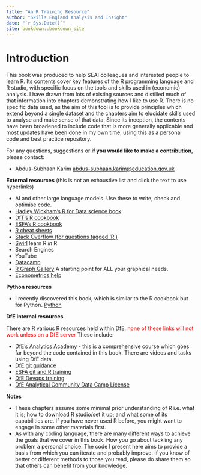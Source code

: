```yaml
--- 
title: "An R Training Resource"
author: "Skills England Analysis and Insight"
date: "`r Sys.Date()`"
site: bookdown::bookdown_site
---
```


# Introduction

This book was produced to help SEAI colleagues and interested people to learn R. Its contents cover key features of the R programming language and R studio, with specific focus on the tools and skills used in (economic) analysis. I have drawn from lots of existing sources and distilled much of that information into chapters demonstrating how I like to use R. There is no specific data used, as the aim of this tool is to provide principles which extend beyond a single dataset and the chapters aim to elucidate skills used to analyse and make sense of that data. Since its inception, the contents have been broadened to include code that is more generally applicable and most updates have been done in my own time, using this as a personal code and best practice repository. 

For any questions, suggestions or **if you would like to make a contribution**, please contact:

-   Abdus-Subhaan Karim [abdus-subhaan.karim@education.gov.uk](mailto:abdus-subhaan.karim@education.gov.uk){.email}

**External resources** (this is not an exhaustive list and click the text to use hyperlinks)

-   AI and other large language models. Use these to write, check and optimise code.
-   [Hadley Wickham's R for Data science book](https://r4ds.had.co.nz/explore-intro.html)
-   [DfT's R cookbook](https://departmentfortransport.github.io/R-cookbook/why-do-we-need-another-book.html)
-   [ESFA's R cookbook](https://rsconnect/rsc/esfa-r-training/)
-   [R cheat sheets](https://www.rstudio.com/resources/cheatsheets/)
-   [Stack Overflow (for questions tagged 'R')](https://stackoverflow.com/questions/tagged/r)
-   [Swirl](https://swirlstats.com/) learn R *in* R
-   Search Engines
-   YouTube
-   [Datacamp](https://www.datacamp.com/)
-   [R Graph Gallery](https://www.r-graph-gallery.com/) A starting point for ALL your graphical needs.
-   [Econometrics help](https://www.econometrics-with-r.org/index.html)


**Python resources**

- I recently discovered this book, which is similar to the R cookbook but for Python. [Python](https://aeturrell.github.io/python4DS/whole-game.html)


**DfE Internal resources**

There are R various R resources held within DfE. [none of these links will not work unless on a DfE server]{style="color:red;"} These include:

-   [DfE's Analytics Academy](https://trello.com/b/QdDx3VmA/analytics-academy-an-r-training-course) - this is a comprehensive course which goes far beyond the code contained in this book. There are videos and tasks using DfE data.
-  [DfE git guidance]( https://rsconnect/rsc/stats-production-guidance/git.html)
-  [ESFA git and R training](https://rsconnect/rsc/esfa-r-training/git-building-intuition.html)
- [DfE Devops training](https://dfe-analytical-services.github.io/azure-devops-for-analysis/index.html)
- [DfE Analytical Community Data Camp License](email DataCamp.REQUESTS@education.gov.uk with line manager approval)


**Notes**

-   These chapters assume some minimal prior understanding of R i.e. what it is; how to download R studio/set it up; and what some of its capabilities are. If you have never used R before, you might want to engage in some other materials first. 
-   As with any coding language, there are many different ways to achieve the goals that we cover in this book. How you go about tackling any problem a personal choice. The code I present here aims to provide a basis from which you can iterate and probably improve. If you know of better or different methods to those you read, please do share them so that others can benefit from your knowledge.

